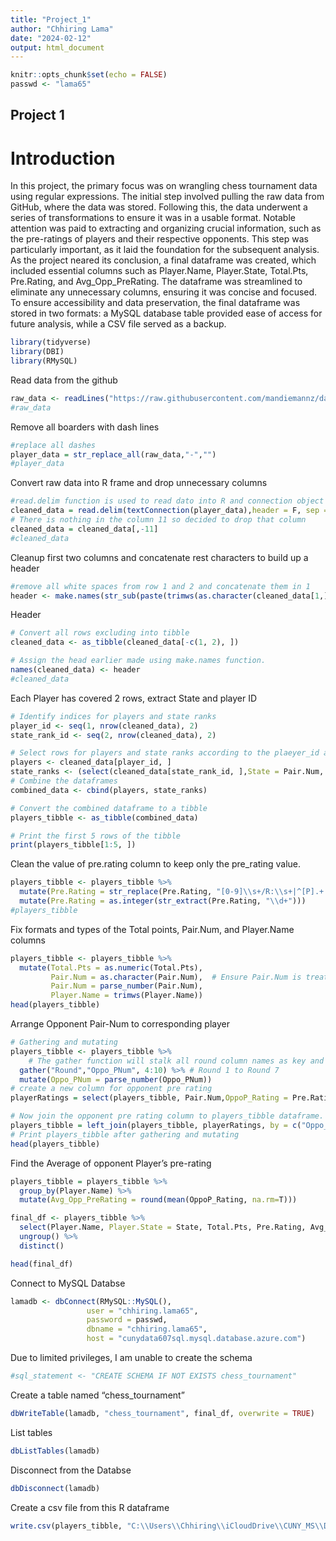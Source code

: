 ```yaml
---
title: "Project_1"
author: "Chhiring Lama"
date: "2024-02-12"
output: html_document
---
```


```r
knitr::opts_chunk$set(echo = FALSE)
passwd <- "lama65"
```

## Project 1

# Introduction

In this project, the primary focus was on wrangling chess tournament data using regular expressions. The initial step involved pulling the raw data from GitHub, where the data was stored. Following this, the data underwent a series of transformations to ensure it was in a usable format. Notable attention was paid to extracting and organizing crucial information, such as the pre-ratings of players and their respective opponents. This step was particularly important, as it laid the foundation for the subsequent analysis. As the project neared its conclusion, a final dataframe was created, which included essential columns such as Player.Name, Player.State, Total.Pts, Pre.Rating, and Avg_Opp_PreRating. The dataframe was streamlined to eliminate any unnecessary columns, ensuring it was concise and focused. To ensure accessibility and data preservation, the final dataframe was stored in two formats: a MySQL database table provided ease of access for future analysis, while a CSV file served as a backup.

```r
library(tidyverse)
library(DBI)
library(RMySQL)
```

Read data from the github

```r
raw_data <- readLines("https://raw.githubusercontent.com/mandiemannz/data-607--Fall-18/master/project1txt", warn = F)
#raw_data
```

Remove all boarders with dash lines

```r
#replace all dashes 
player_data = str_replace_all(raw_data,"-","") 
#player_data
```

Convert raw data into R frame and drop unnecessary columns

```r
#read.delim function is used to read dato into R and connection object is created to interface to string "player data"
cleaned_data = read.delim(textConnection(player_data),header = F, sep = "|", stringsAsFactors = F)
# There is nothing in the column 11 so decided to drop that column
cleaned_data = cleaned_data[,-11]
#cleaned_data
```

 Cleanup first two columns and concatenate rest characters to build up a header
 
```r
#remove all white spaces from row 1 and 2 and concatenate them in 1
header <- make.names(str_sub(paste(trimws(as.character(cleaned_data[1,])), trimws(as.character(cleaned_data[2,]))), 1, 11))
```

 Header
 
```r
# Convert all rows excluding into tibble 
cleaned_data <- as_tibble(cleaned_data[-c(1, 2), ])

# Assign the head earlier made using make.names function.
names(cleaned_data) <- header
#cleaned_data
```

Each Player has covered 2 rows, extract State and player ID

```r
# Identify indices for players and state ranks
player_id <- seq(1, nrow(cleaned_data), 2)
state_rank_id <- seq(2, nrow(cleaned_data), 2)

# Select rows for players and state ranks according to the plaeyer_id and state_rank vector earlier made
players <- cleaned_data[player_id, ]
state_ranks <- (select(cleaned_data[state_rank_id, ],State = Pair.Num, Pre.Rating = Player.Name))
# Combine the dataframes
combined_data <- cbind(players, state_ranks)

# Convert the combined dataframe to a tibble
players_tibble <- as_tibble(combined_data)

# Print the first 5 rows of the tibble
print(players_tibble[1:5, ])
```
Clean the value of pre.rating column to keep only the pre_rating value.

```r
players_tibble <- players_tibble %>%
  mutate(Pre.Rating = str_replace(Pre.Rating, "[0-9]\\s+/R:\\s+|^[P].+|>.+", "")) %>%
  mutate(Pre.Rating = as.integer(str_extract(Pre.Rating, "\\d+")))
#players_tibble
```

Fix formats and types of the Total points, Pair.Num, and Player.Name columns

```r

players_tibble <- players_tibble %>%
  mutate(Total.Pts = as.numeric(Total.Pts),
         Pair.Num = as.character(Pair.Num),  # Ensure Pair.Num is treated as character
         Pair.Num = parse_number(Pair.Num),
         Player.Name = trimws(Player.Name))
head(players_tibble)

```

Arrange Opponent Pair-Num to corresponding player

```r
# Gathering and mutating
players_tibble <- players_tibble %>%
    # The gather function will stalk all round column names as key and value of those columns gonna be the key
  gather("Round","Oppo_PNum", 4:10) %>% # Round 1 to Round 7
  mutate(Oppo_PNum = parse_number(Oppo_PNum)) 
# create a new column for opponent pre rating
playerRatings = select(players_tibble, Pair.Num,OppoP_Rating = Pre.Rating) %>% distinct()

# Now join the opponent pre rating column to players_tibble dataframe.
players_tibble = left_join(players_tibble, playerRatings, by = c("Oppo_PNum" = "Pair.Num"))
# Print players_tibble after gathering and mutating
head(players_tibble)
```

Find the Average of opponent Player's pre-rating

```r
players_tibble = players_tibble %>% 
  group_by(Player.Name) %>% 
  mutate(Avg_Opp_PreRating = round(mean(OppoP_Rating, na.rm=T)))

final_df <- players_tibble %>% 
  select(Player.Name, Player.State = State, Total.Pts, Pre.Rating, Avg_Opp_PreRating) %>% 
  ungroup() %>% 
  distinct()

head(final_df)
```

Connect to MySQL Databse


```r
lamadb <- dbConnect(RMySQL::MySQL(), 
                 user = "chhiring.lama65", 
                 password = passwd, 
                 dbname = "chhiring.lama65",
                 host = "cunydata607sql.mysql.database.azure.com")
```

Due to limited privileges, I am unable to create the schema

```r
#sql_statement <- "CREATE SCHEMA IF NOT EXISTS chess_tournament" 

```

Create a table named "chess_tournament"

```r
dbWriteTable(lamadb, "chess_tournament", final_df, overwrite = TRUE)
```

List tables

```r
dbListTables(lamadb)
```

Disconnect from the Databse

```r
dbDisconnect(lamadb)
```

Create a csv file from this R dataframe

```r
write.csv(players_tibble, "C:\\Users\\Chhiring\\iCloudDrive\\CUNY_MS\\DATA607\\Project_1\\project1.csv", row.names = FALSE)
```

